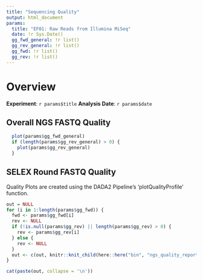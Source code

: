 ```yaml
---
title: "Sequencing Quality"
output: html_document
params:
  title: "EF01: Raw Reads from Illumina MiSeq"
  date: !r Sys.Date()
  gg_fwd_general: !r list()
  gg_rev_general: !r list()
  gg_fwd: !r list()
  gg_rev: !r list()
---
```


# Overview
**Experiment**: `r params$title`
**Analysis Date**: `r params$date`

## Overall NGS FASTQ Quality
```r
  plot(params$gg_fwd_general)
  if (length(params$gg_rev_general) > 0) {
    plot(params$gg_rev_general)
  }
```




## SELEX Round FASTQ Quality

Quality Plots are created using the DADA2 Pipeline's 'plotQualityProfile' function.

```r
out = NULL
for (i in 1:length(params$gg_fwd)) {
  fwd <- params$gg_fwd[i]
  rev <- NULL
  if (!is.null(params$gg_rev) || length(params$gg_rev) > 0) {
    rev <- params$gg_rev[i]
  } else {
    rev <- NULL
  }
  out <- c(out, knitr::knit_child(here::here("bin", "ngs_quality_report_plot_round.Rmd"), quiet=TRUE))
}
```

```r
cat(paste(out, collapse = '\n'))
```

